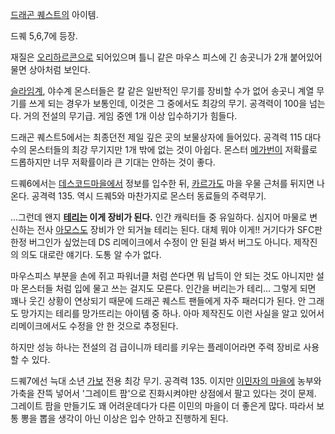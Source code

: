 [[드래곤 퀘스트]]의 아이템.

드퀘 5,6,7에 등장.

재질은 [[오리하르콘]]으로 되어있으며 틀니 같은 마우스 피스에 긴 송곳니가 2개 붙어있어 물면 상아처럼 보인다.

[[슬라임]]계, 야수계 몬스터들은 칼 같은 일반적인 무기를 장비할 수가 없어 송곳니 계열 무기를 쓰게 되는 경우가 보통인데, 이것은 그 중에서도 최강의 무기. 공격력이 100을 넘는다. 거의 전설의 무기급. 게임 중엔 1개 이상 입수하기가 힘들다.

드래곤 퀘스트5에서는 최종던전 제일 깊은 곳의 보물상자에 들어있다. 공격력 115 대다수의 몬스터들의 최강 무기지만 1개 밖에 없는 것이 아쉽다. 몬스터 [[메가번]]이 저확률로 드롭하지만 너무 저확률이라 큰 기대는 안하는 것이 좋다.


드퀘6에서는 [[데스코드]]마을에서 정보를 입수한 뒤, [[카르가도]] 마을 우물 근처를 뒤지면 나온다. 공격력 135. 역시 드퀘5와 마찬가지로 몬스터 동료들의 주력무기.

...그런데 왠지 '''[[테리]]는 이게 장비가 된다.''' 인간 캐릭터들 중 유일하다. 심지어 마물로 변신하는 전사 [[아모스]]도 장비가 안 되거늘 테리는 된다. 대체 뭐야 이게!! 거기다가 SFC판 한정 버그인가 싶었는데 DS 리메이크에서 수정이 안 된걸 봐서 버그도 아니다. 제작진의 의도 대로란 얘기다. 도통 알 수가 없다.

마우스피스 부분을 손에 쥐고 파워너클 처럼 쓴다면 뭐 납득이 안 되는 것도 아니지만 설마 몬스터들 처럼 입에 물고 쓰는 걸지도 모른다. 인간을 버리는가 테리... 그렇게 되면 꽤나 웃긴 상황이 연상되기 때문에 드래곤 퀘스트 팬들에게 자주 패러디가 된다. 안 그래도 망가지는 테리를 망가뜨리는 아이템 중 하나. 아마 제작진도 이런 사실을 알고 있어서 리메이크에서도 수정을 안 한 것으로 추정된다.

하지만 성능 하나는 전설의 검 급이니까 테리를 키우는 플레이어라면 주력 장비로 사용할 수 있다.


드퀘7에선 늑대 소년 [[가보]] 전용 최강 무기. 공격력 135. 이지만 [[이민자의 마을]]에 농부와 가축을 잔뜩 넣어서 '그레이트 팜'으로 진화시켜야만 상점에서 팔고 있다는 것이 문제. 그레이트 팜을 만들기도 꽤 어려운데다가 다른 이민의 마을이 더 좋은게 많다. 따라서 보통 뽕을 뽑을 생각이 아닌 이상은 입수 안하고 진행하게 된다.

